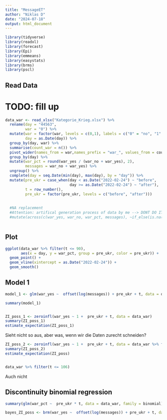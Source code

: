 ```yaml
---
title: "MessageET"
author: "Niklas D"
date: "2024-07-18"
output: html_document
---
```


```r
library(tidyverse)
library(readxl)
library(forecast)
library(Epi)
library(emmeans)
library(easystats)
library(brms)
library(pscl)

```

## Read Data
# TODO: fill up
```r
data_war <- read_xlsx("Kategorie_Krieg.xlsx") %>% 
  rename(day = "44563",
         war = "0") %>% 
  mutate(war = factor(war, levels = c(0,1), labels = c("0" = "no", "1" = "yes")),
         day = as.Date(day)) %>% 
  group_by(day, war) %>% 
  summarise(count_war = n()) %>% 
  pivot_wider(names_from = war,names_prefix = "war_", values_from = count_war, values_fill = 0) %>% 
  group_by(day) %>% 
  mutate(war_pct = round(war_yes / (war_no + war_yes), 2),
         messages = war_no + war_yes) %>% 
  ungroup() %>% 
  complete(day = seq.Date(min(day), max(day), by = "day")) %>% 
  mutate(pre_ukr = case_when(day < as.Date("2022-02-24") ~ "before",
                             day >= as.Date("2022-02-24") ~ "after"),
         t = row_number(),
         pre_ukr = factor(pre_ukr, levels = c("before", "after")))
  
  
  #NA replacement
  #Attention: artifical generation process of data by me --> DONT DO IT
  #mutate(across(c(war_yes, war_no, war_pct, messages), ~if_else(is.na(.), 0,. )))



```


## Plot

```r
ggplot(data_war %>% filter(t <= 90), 
       aes(x = day, y = war_pct, group = pre_ukr, color = pre_ukr)) +
  geom_point() +
  geom_vline(xintercept = as.Date("2022-02-24")) +
  geom_smooth()
```

## Model 1
```r
model_1 <- glm(war_yes ~  offset(log(messages)) + pre_ukr + t, data = data_war, family = poisson)

summary(model_1)


ZI_poss_1 <- zeroinfl(war_yes ~ 1 +  pre_ukr + t, data = data_war)
summary(ZI_poss_1)
estimate_expectation(ZI_poss_1)

```
Sieht nicht so aus, aber was, wenn wir die Daten zurecht schneiden?


```r
ZI_poss_2 <- zeroinfl(war_yes ~ 1 +  pre_ukr + t, data = data_war %>% filter(t <= 94))
summary(ZI_poss_2)
estimate_expectation(ZI_poss)


data_war %>% filter(t <= 106)
```
Auch nicht


## Discontinuity binomial regression 
```r
summary(glm(war_pct ~  pre_ukr * t, data = data_war, family = binomial))

```


```r
bayes_ZI_poss <- brm(war_yes ~  offset(log(messages)) + pre_ukr + t, data = data_war, family = "zero_inflated_poisson", file = "ZI_poission_war")
```


